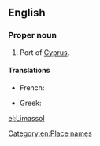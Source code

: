 ==English==

===Proper noun===
{{en-proper noun}}

# Port of [[Cyprus]].

====Translations====
{{trans-top|port of Cyprus}}
* French: {{t-|fr|Limassol}}
{{trans-mid}}
* Greek: {{t|el|Λεμεσός}}
{{trans-bottom}}

[[Category:en:Place names]]

[[el:Limassol]]